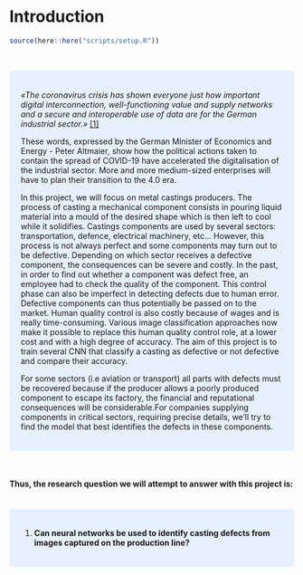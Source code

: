 # Introduction

```r
source(here::here("scripts/setup.R"))
```

<br>

<style>
div.blue { background-color:#e6f0ff; border-radius: 5px; padding: 20px;}
</style>
<div class = "blue">

*«The coronavirus crisis has shown everyone just how important digital interconnection, well-functioning value and supply networks and a secure and interoperable use of data are for the German industrial sector.»*   [[1]](https://www.bmwi.de/Redaktion/EN/Pressemitteilungen/2020/20200623-industrie-4-0-can-help-us-overcome-the-crisis.html)

These words, expressed by the German Minister of Economics and Energy - Peter Altmaier, show how the political actions taken to contain the spread of COVID-19 have accelerated the digitalisation of the industrial sector. More and more medium-sized enterprises will have to plan their transition to the 4.0 era.

In this project, we will focus on metal castings producers. The process of casting a mechanical component consists in pouring liquid material into a mould of the desired shape which is then left to cool while it solidifies. Castings components are used by several sectors: transportation, defence, electrical machinery, etc... However, this process is not always perfect and some components may turn out to be defective. Depending on which sector receives a defective component, the consequences can be severe and costly.
In the past, in order to find out whether a component was defect free, an employee had to check the quality of the component. This control phase can also be imperfect in detecting defects due to human error. Defective components can thus potentially be passed on to the market. Human quality control is also costly because of wages and is really time-consuming.
Various image classification approaches now make it possible to replace this human quality control role, at a lower cost and with a high degree of accuracy.
The aim of this project is to train several CNN that classify a casting as defective or not defective and compare their accuracy.

For some sectors (i.e aviation or transport) all parts with defects must be recovered because if the producer allows a poorly produced component to escape its factory, the financial and reputational consequences will be considerable.For companies supplying components in critical sectors, requiring precise details, we'll try to find the model that best identifies the defects in these components.

</div>


<br>

#### Thus, the research question we will attempt to answer with this project is:

<br>
<style>
div.blue { background-color:#e6f0ff; border-radius: 5px; padding: 20px;}
</style>
<div class = "blue">

1. **Can neural networks be used to identify casting defects from images captured on the production line?**


</div>

